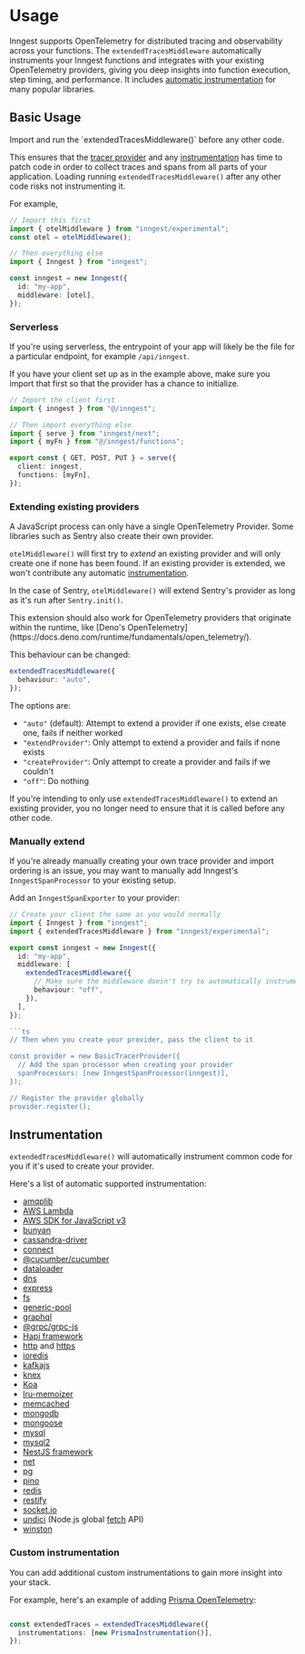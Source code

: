 

# Usage

Inngest supports OpenTelemetry for distributed tracing and observability across your functions. The `extendedTracesMiddleware` automatically instruments your Inngest functions and integrates with your existing OpenTelemetry providers, giving you deep insights into function execution, step timing, and performance. It includes [automatic instrumentation](#instrumentation) for many popular libraries.

## Basic Usage

<Callout>
  Import and run the `extendedTracesMiddleware()` before any other code.

  This ensures that the [tracer
  provider](https://opentelemetry.io/docs/concepts/signals/traces/#tracer-provider)
  and any
  [instrumentation](https://opentelemetry.io/docs/concepts/instrumentation/) has
  time to patch code in order to collect traces and spans from all parts of your
  application. Loading running `extendedTracesMiddleware()` after any other code risks not
  instrumenting it.
</Callout>

For example,

```ts
// Import this first
import { otelMiddleware } from "inngest/experimental";
const otel = otelMiddleware();

// Then everything else
import { Inngest } from "inngest";

const inngest = new Inngest({
  id: "my-app",
  middleware: [otel],
});
```

### Serverless

If you're using serverless, the entrypoint of your app will likely be the file
for a particular endpoint, for example `/api/inngest`.

If you have your client set up as in the example above, make sure you import
that first so that the provider has a chance to initialize.

```ts
// Import the client first
import { inngest } from "@/inngest";

// Then import everything else
import { serve } from "inngest/next";
import { myFn } from "@/inngest/functions";

export const { GET, POST, PUT } = serve({
  client: inngest,
  functions: [myFn],
});
```

### Extending existing providers

A JavaScript process can only have a single OpenTelemetry Provider. Some
libraries such as Sentry also create their own provider.

`otelMiddleware()` will first try to _extend_ an existing provider and will only
create one if none has been found. If an existing provider is extended, we won't
contribute any automatic [instrumentation](#instrumentation).

In the case of Sentry, `otelMiddleware()` will extend Sentry's provider as long
as it's run after `Sentry.init()`.

<Note>
  This extension should also work for OpenTelemetry providers that originate
  within the runtime, like [Deno's OpenTelemetry](https://docs.deno.com/runtime/fundamentals/open_telemetry/).
</Note>

This behaviour can be changed:

```ts
extendedTracesMiddleware({
  behaviour: "auto",
});
```

The options are:

- `"auto"` (default): Attempt to extend a provider if one exists, else create one, fails
  if neither worked
- `"extendProvider"`: Only attempt to extend a provider and fails if none exists
- `"createProvider"`: Only attempt to create a provider and fails if we couldn't
- `"off"`: Do nothing

If you're intending to only use `extendedTracesMiddleware()` to extend an existing
provider, you no longer need to ensure that it is called before any other code.

### Manually extend

If you're already manually creating your own trace provider and import ordering
is an issue, you may want to manually add Inngest's `InngestSpanProcessor` to
your existing setup.

Add an `InngestSpanExporter` to your provider:

```ts
// Create your client the same as you would normally
import { Inngest } from "inngest";
import { extendedTracesMiddleware } from "inngest/experimental";

export const inngest = new Inngest({
  id: "my-app",
  middleware: [
    extendedTracesMiddleware({
      // Make sure the middleware doesn't try to automatically instrument
      behaviour: "off",
    }),
  ],
});

```ts
// Then when you create your provider, pass the client to it

const provider = new BasicTracerProvider({
  // Add the span processor when creating your provider
  spanProcessors: [new InngestSpanProcessor(inngest)],
});

// Register the provider globally
provider.register();
```

## Instrumentation

`extendedTracesMiddleware()` will automatically instrument common code for you if it's
used to create your provider.

Here's a list of automatic supported instrumentation:

- [amqplib](https://www.npmjs.com/package/amqplib)
- [AWS Lambda](https://docs.aws.amazon.com/lambda/latest/dg/nodejs-handler.html)
- [AWS SDK for JavaScript v3](https://github.com/aws/aws-sdk-js-v3)
- [bunyan](https://www.npmjs.com/package/bunyan)
- [cassandra-driver](https://www.npmjs.com/package/cassandra-driver)
- [connect](https://github.com/senchalabs/connect)
- [@cucumber/cucumber](https://www.npmjs.com/package/@cucumber/cucumber)
- [dataloader](https://www.npmjs.com/package/dataloader)
- [dns](http://nodejs.org/dist/latest/docs/api/dns.html)
- [express](https://github.com/expressjs/express)
- [fs](http://nodejs.org/dist/latest/docs/api/fs.html)
- [generic-pool](https://github.com/coopernurse/node-pool)
- [graphql](https://www.npmjs.com/package/graphql)
- [@grpc/grpc-js](https://grpc.io/blog/grpc-js-1.0/)
- [Hapi framework](https://www.npmjs.com/package/@hapi/hapi)
- [http](https://nodejs.org/api/http.html) and
  [https](https://nodejs.org/api/https.html)
- [ioredis](https://github.com/luin/ioredis)
- [kafkajs](https://www.npmjs.com/package/kafkajs)
- [knex](https://github.com/knex/knex)
- [Koa](https://github.com/koajs/koa)
- [lru-memoizer](https://github.com/jfromaniello/lru-memoizer)
- [memcached](https://www.npmjs.com/package/memcached)
- [mongodb](https://github.com/mongodb/node-mongodb-native)
- [mongoose](https://github.com/Automattic/mongoose)
- [mysql](https://www.npmjs.com/package/mysql)
- [mysql2](https://github.com/sidorares/node-mysql2)
- [NestJS framework](https://nestjs.com/)
- [net](http://nodejs.org/dist/latest/docs/api/net.html)
- [pg](https://github.com/brianc/node-postgres)
- [pino](https://www.npmjs.com/package/pino)
- [redis](https://github.com/NodeRedis/node_redis)
- [restify](https://github.com/restify/node-restify)
- [socket.io](https://github.com/socketio/socket.io)
- [undici](https://undici.nodejs.org/) (Node.js global
  [fetch](https://nodejs.org/docs/latest/api/globals.html#fetch) API)
- [winston](https://www.npmjs.com/package/winston)

### Custom instrumentation

You can add additional custom instrumentations to gain more insight into your
stack.

For example, here's an example of adding [Prisma
OpenTelemetry](https://www.prisma.io/docs/orm/prisma-client/observability-and-logging/opentelemetry-tracing):

```ts

const extendedTraces = extendedTracesMiddleware({
  instrumentations: [new PrismaInstrumentation()],
});
